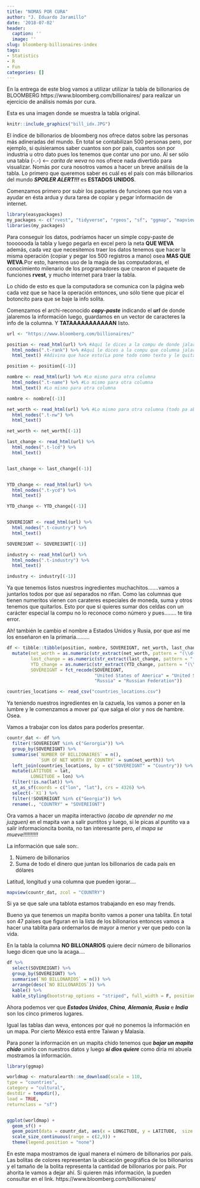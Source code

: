 ```yaml
---
title: "NOMAS POR CURA"
author: "J. Eduardo Jaramillo"
date: '2018-07-02'
header:
  caption: ''
  image: ''
slug: bloomberg-billionaires-index
tags:
- Statistics
- R
- Fun
categories: []
---
```


En la entrega de este blog vamos a utilizar utilizar la tabla de billonarios de BLOOMBERG https://www.bloomberg.com/billionaires/ para realizar un ejercicio de análisis nomás por cura.

Esta es una imagen donde se muestra la tabla original. 

```r
knitr::include_graphics("bill_idx.JPG")
```

El índice de billonarios de bloomberg nos ofrece datos sobre las personas más adineradas del mundo. En total se contabilizan 500 personas pero, por ejemplo, si quisieramos saber cuantos son por país, cuantos son por industria u otro dato pues los tenemos que contar uno por uno. Al ser sólo una tabla (-.-) <-- _carita de weva_ no nos ofrece nada divertido para visualizar. Nomás por cura nosotros vamos a hacer un breve análisis de la tabla. Lo primero que queremos saber es cuál es el país con más billonarios del mundo **_SPOILER ALERT!!!_** es **ESTADOS UNIDOS**.

Comenzamos primero por subir los paquetes de funciones que nos van a ayudar en ésta ardua y dura tarea de copiar y pegar información de internet. 

```r

library(easypackages)
my_packages <- c("rvest", "tidyverse", "rgeos", "sf", "ggmap", "mapview", "readr", "knitr", "ggrepel", "kableExtra")
libraries(my_packages)

```


Para conseguir los datos, podríamos hacer un simple copy-paste de tooooooda la tabla y luego pegarla en excel pero la neta **QUE WEVA** además, cada vez que necesitemos traer los datos tenemos que hacer la misma operación (copiar y pegar los 500 registros a mano) osea **MAS QUE WEVA**.Por esto, haremos uso de la magia de las computadoras, el conocimiento milenario de los programadores que crearon el paquete de funciones **rvest**, y mucho internet para traer la tabla.

Lo chido de esto es que la computadora se comunica con la página web cada vez que se hace la operación entonces, uno sólo tiene que picar el botoncito para que se baje la info solita. 

Comenzamos el archi-reconocido _**copy-paste**_ indicando el **_url_** de donde jalaremos la información luego, guardamos en un vector de caracteres la info de la columna. Y **TATAAAAAAAAAAAN** listo.

```r

url <- "https://www.bloomberg.com/billionaires/"

position <- read_html(url) %>% #Aquí le dices a la compu de donde jalar la info
  html_nodes(".t-rank") %>% #Aquí le dices a la compu que columna jalar
  html_text() #Adivina que hace esto(La pone todo como texto y le quita un montón de carácteres que no sirven)

position <- position[(-1)]

nombre <- read_html(url) %>% #Lo mismo para otra columna
  html_nodes(".t-name") %>% #Lo mismo para otra columna
  html_text() #Lo mismo para otra columna

nombre <- nombre[(-1)]

net_worth <- read_html(url) %>% #Lo mismo para otra columna (todo pa abajo lo mismo)
  html_nodes(".t-nw") %>%
  html_text()

net_worth <- net_worth[(-1)]

last_change <- read_html(url) %>%
  html_nodes(".t-lcd") %>%
  html_text()


last_change <- last_change[(-1)]


YTD_change <- read_html(url) %>%
  html_nodes(".t-ycd") %>%
  html_text()

YTD_change <- YTD_change[(-1)]


SOVEREIGNT <- read_html(url) %>%
  html_nodes(".t-country") %>%
  html_text()

SOVEREIGNT <- SOVEREIGNT[(-1)]

industry <- read_html(url) %>%
  html_nodes(".t-industry") %>%
  html_text()

industry <- industry[(-1)]

```

Ya que tenemos listos nuestros ingredientes muchachitos.......vamos a juntarlos todos por que así separados no rifan. Como las columnas que tienen numeritos vienen con carateres especiales de moneda, suma y otros tenemos que quitarlos. Esto por que si quieres sumar dos celdas con un carácter especial la compu no lo reconoce como número y pues........ te tira error. 

Ah! también le cambio el nombre a Estados Unidos y Rusia, por que así me los enseñaron en la primaria.........

```r
df <- tibble::tibble(position, nombre, SOVEREIGNT, net_worth, last_change, YTD_change) %>%
  mutate(net_worth = as.numeric(str_extract(net_worth, pattern = "(\\d+\\.?\\d+)")),
         last_change = as.numeric(str_extract(last_change, pattern = "(\\d+\\.?\\d?+)")),
         YTD_change = as.numeric(str_extract(YTD_change, pattern = "(\\d+\\.?\\d?+)")),
         SOVEREIGNT = fct_recode(SOVEREIGNT,
                                 "United States of America" = "United States",
                                 "Russia" = "Russian Federation"))

countries_locations <- read_csv("countries_locations.csv")
```



Ya teniendo nuestros ingredientes en la cazuela, los vamos a poner en la lumbre y le comenzamos a mover pa' que salga el olor y nos de hambre. Osea. 

Vamos a trabajar con los datos para poderlos presentar.


```r

countr_dat <- df %>%
  filter(!SOVEREIGNT %in% c("Gerorgia")) %>%
  group_by(SOVEREIGNT) %>%
  summarise(`NUMBER OF BILLIONAIRES` = n(),
            `SUM OF NET WORTH BY COUNTRY` = sum(net_worth)) %>%
  left_join(countries_locations, by = c("SOVEREIGNT" = "Country")) %>%
  mutate(LATITUDE = lat,
         LONGITUDE = lon) %>%
  filter(!is.na(lat)) %>%
  st_as_sf(coords = c("lon", "lat"), crs = 4326) %>%
  select(-`X1`) %>%
  filter(!SOVEREIGNT %in% c("Georgia")) %>%
  rename(., "COUNTRY" = "SOVEREIGNT")

```

Ora vamos a hacer un mapita interactivo _(acabo de aprender no me juzguen)_ en el mapita van a salir puntitos y luego, si le picas al puntito va a salir informacioncita bonita, no tan interesante pero, _el mapa se mueve!!!!!!!!!!_

La información que sale son:.

1. Número de billonarios
2. Suma de todo el dinero que juntan los billonarios de cada país en dólares

Latitud, longitud y una columna que pueden igorar....

```r

mapview(countr_dat, zcol = "COUNTRY")


```


Si ya se que sale una tablota estamos trabajando en eso may frends. 

Bueno ya que tenemos un mapita bonito vamos a poner una tablita. En total son 47 países que figuran en la lista de los billonarios entonces vamos a hacer una tablita para ordernarlos de mayor a menor y ver que pedo con la vida. 

En la tabla la columna **NO BILLONARIOS** quiere decir número de billonarios luego dicen que uno la acaga....

```r

df %>%
  select(SOVEREIGNT) %>%
  group_by(SOVEREIGNT) %>%
  summarise(`NO BILLONARIOS` = n()) %>%
  arrange(desc(`NO BILLONARIOS`)) %>%
  kable() %>%
  kable_styling(bootstrap_options = "striped", full_width = F, position = "left")

```

Ahora podemos ver que **_Estados Unidos_**, **_China_**, **_Alemania_**, **_Rusia_** e **_India_** son los cinco primeros lugares.

Igual las tablas dan weva, entonces por qué no ponemos la información en un mapa. Por cierto México está entre Taiwan y Malasia. 

Para poner la información en un mapita chido tenemos que **_bajar un mapita chido_** unirlo con nuestros datos y luego **_si dios quiere_** como diría mi abuela mostramos la información.


```r

library(ggmap)

worldmap <- rnaturalearth::ne_download(scale = 110,
type = "countries",
category = "cultural",
destdir = tempdir(),
load = TRUE,
returnclass = "sf")


ggplot(worldmap) +
  geom_sf() +
  geom_point(data = countr_dat, aes(x = LONGITUDE, y = LATITUDE,  size = `NUMBER OF BILLIONAIRES`, colour = as.factor(`NUMBER OF BILLIONAIRES`), alpha = .5), inherit.aes = FALSE) +
  scale_size_continuous(range = c(2,9)) +
  theme(legend.position = "none")
```

En este mapa mostramos de igual manera el número de billonarios por país. Las bolitas de colores representan la ubicación geográfica de los billonarios y el tamaño de la bolita representa la cantidad de billonarios por país. Por ahorita le vamos a dejar ahí. Si quieren más información, la pueden consultar en el link. https://www.bloomberg.com/billionaires/ 





















